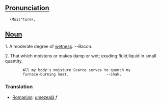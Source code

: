 ==[[Pronunciation]]==

   \Mois"ture\, 

==[[Noun]]==

1. A moderate degree of [[wet]]ness. --Bacon.

2. That which moistens or makes damp or wet; exuding fluid;liquid in small quantity.

         All my body's moisture Scarce serves to quench my
         furnace-burning heat.                 --Shak.

===Translation===
*[[Romanian]]: [[umezeală]] ''f''